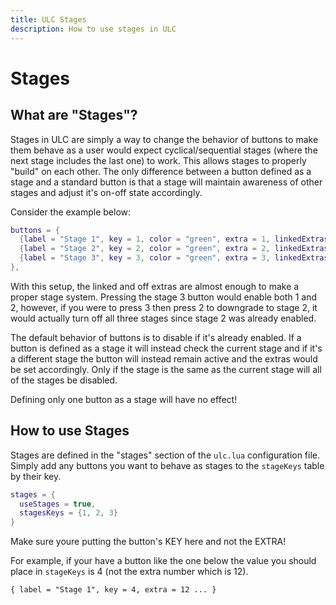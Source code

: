 ```yaml
---
title: ULC Stages
description: How to use stages in ULC
---
```



# Stages

## What are "Stages"?

Stages in ULC are simply a way to change the behavior of buttons to make them behave as a user would expect
cyclical/sequential stages (where the next stage includes the last one) to work. This allows stages to properly "build" on each other.
The only difference between a button defined as a stage and a standard button is that a stage will maintain awareness of other stages
and adjust it's on-off state accordingly.

Consider the example below:

```lua
buttons = {
  {label = "Stage 1", key = 1, color = "green", extra = 1, linkedExtras = {}, offExtras = {2,3}},
  {label = "Stage 2", key = 2, color = "green", extra = 2, linkedExtras = {1}, offExtras = {3}},
  {label = "Stage 3", key = 3, color = "green", extra = 3, linkedExtras = {1,2}, offExtras = {}}
},
```

With this setup, the linked and off extras are almost enough to make a proper stage system. Pressing the stage 3 button would enable both 1 and 2, however, if you were to
press 3 then press 2 to downgrade to stage 2, it would actually turn off all three stages since
stage 2 was already enabled.

The default behavior of buttons is to disable if it's already enabled. If a button is defined as a stage it will instead check the current stage
and if it's a different stage the button will instead remain active and the extras would be set accordingly. Only if the stage is the same as the
current stage will all of the stages be disabled.

<Callout type="info">
  Defining only one button as a stage will have no effect!
</Callout>

## How to use Stages

Stages are defined in the "stages" section of the `ulc.lua` configuration file. Simply add any buttons you want to behave as stages to the `stageKeys` table by their key.

```lua
stages = {
  useStages = true,
  stagesKeys = {1, 2, 3}
}
```

<Callout>
  Make sure youre putting the button's KEY here and not the EXTRA!

For example, if your have a button like the one below the value you should place in `stageKeys` is 4 (not the extra number which is 12).

`{ label = "Stage 1", key = 4, extra = 12 ... }`

</Callout>
